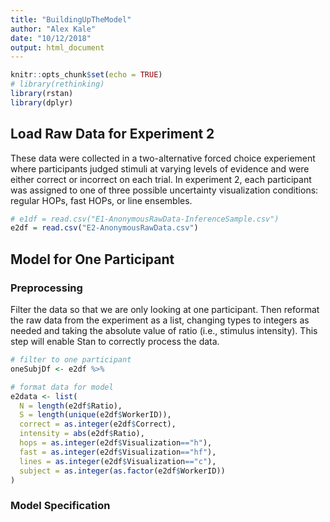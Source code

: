 ```yaml
---
title: "BuildingUpTheModel"
author: "Alex Kale"
date: "10/12/2018"
output: html_document
---
```


```r
knitr::opts_chunk$set(echo = TRUE)
# library(rethinking)
library(rstan)
library(dplyr)
```

## Load Raw Data for Experiment 2

These data were collected in a two-alternative forced choice experiement where participants judged stimuli at varying levels of evidence and were either correct or incorrect on each trial. In experiment 2, each participant was assigned to one of three possible uncertainty visualization conditions: regular HOPs, fast HOPs, or line ensembles.

```r
# e1df = read.csv("E1-AnonymousRawData-InferenceSample.csv")
e2df = read.csv("E2-AnonymousRawData.csv")
```

## Model for One Participant

### Preprocessing

Filter the data so that we are only looking at one participant. Then reformat the raw data from the experiment as a list, changing types to integers as needed and taking the absolute value of ratio (i.e., stimulus intensity). This step will enable Stan to correctly process the data.

```r
# filter to one participant
oneSubjDf <- e2df %>%

# format data for model
e2data <- list(
  N = length(e2df$Ratio),
  S = length(unique(e2df$WorkerID)),
  correct = as.integer(e2df$Correct),
  intensity = abs(e2df$Ratio),
  hops = as.integer(e2df$Visualization=="h"),
  fast = as.integer(e2df$Visualization=="hf"),
  lines = as.integer(e2df$Visualization=="c"),
  subject = as.integer(as.factor(e2df$WorkerID))
)
```

### Model Specification


